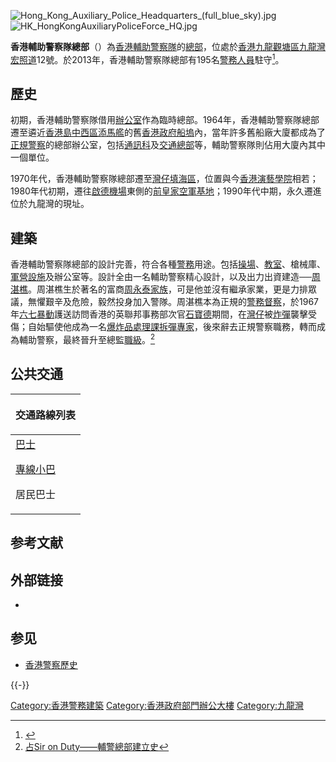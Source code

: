 [[File:Hong_Kong_Auxiliary_Police_Headquarters_(full_blue_sky).jpg|thumb]]
[[File:HK_HongKongAuxiliaryPoliceForce_HQ.jpg|thumb]]

'''香港輔助警察隊總部'''（{{lang-en|'''Hong Kong Auxiliary Police Headquarters'''}}）為[[香港輔助警察隊|香港輔助警察隊]]的[[總部|總部]]，位處於[[香港|香港]][[九龍|九龍]][[觀塘區|觀塘區]][[九龍灣|九龍灣]][[宏照道|宏照道]]12號。於2013年，香港輔助警察隊總部有195名[[警務人員|警務人員]]駐守<ref>{{Cite web |url=http://www.police.gov.hk/info/review/2013/text/tc/HKPF_TChi12.html#p17 |title=香港輔助警察隊人員編制分布表 |accessdate=2014-10-30 |archive-date=2014-10-30 |archive-url=https://web.archive.org/web/20141030071948/http://www.police.gov.hk/info/review/2013/text/tc/HKPF_TChi12.html#p17 |dead-url=yes }}</ref>。

==歷史==
初期，香港輔助警察隊借用[[辦公室|辦公室]]作為臨時總部。1964年，香港輔助警察隊總部遷至遴近[[香港島|香港島]][[中西區_(香港)|中西區]][[添馬艦|添馬艦]]的舊[[香港政府船塢|香港政府船塢]]內，當年許多舊船廠大廈都成為了[[香港警務處|正規警察]]的總部辦公室，包括[[通訊科|通訊科]]及[[交通總部|交通總部]]等，輔助警察隊則佔用大廈內其中一個單位。

1970年代，香港輔助警察隊總部遷至[[灣仔填海區|灣仔填海區]]，位置與今[[香港演藝學院|香港演藝學院]]相若；1980年代初期，遷往[[啟德機場|啟德機場]]東側的[[前皇家空軍基地|前皇家空軍基地]]；1990年代中期，永久遷進位於九龍灣的現址。

==建築==
香港輔助警察隊總部的設計完善，符合各種[[警務|警務]]用途。包括[[操場|操場]]、[[教室|教室]]、槍械庫、[[軍營|軍營]][[設施|設施]]及辦公室等。設計全由一名輔助警察精心設計，以及出力出資建造──[[周湛樵|周湛樵]]。周湛樵生於著名的富商[[周永泰家族|周永泰家族]]，可是他並沒有繼承家業，更是力排眾議，無懼艱辛及危險，毅然投身加入警隊。周湛樵本為正規的[[警務督察|警務督察]]，於1967年[[六七暴動|六七暴動]]護送訪問香港的英聯邦事務部次官[[石寶德|石寶德]]期間，在[[灣仔|灣仔]]被[[炸彈|炸彈]]襲擊受傷；自始驅使他成為一名[[爆炸品處理課|爆炸品處理課]][[拆彈專家|拆彈專家]]，後來辭去正規警察職務，轉而成為輔助警察，最終晉升至總監[[香港警察職級|職級]]。<ref>[http://news.hkheadline.com/dailynews/headline_news_detail_columnist.asp?id=146388&section_name=wtt&kw=%A5eSir+on+Duty%A1X%A1X%BB%B2%C4%B5%C1%60%B3%A1%AB%D8%A5%DF%A5v 占Sir on Duty——輔警總部建立史]{{dead link|date=2018年5月 |bot=InternetArchiveBot |fix-attempted=yes }}</ref>

==公共交通==
{| class="mw-collapsible mw-collapsed wikitable" style="background:yellow; margin: 0 auto; width: auto;" 
! 交通路線列表
|-
|
; [[香港巴士|巴士]]
{{九龍新界巴士簡單列表|5D|13X|15A|22|22M|24|28B|38P|74A|78X<!--|93P-->|224X|258X|259S|259X|297}}{{過海隧道巴士簡單列表|101X|107|606|606A|606X|608|608P|641}}
; [[香港小型巴士|專線小巴]]
{{九龍專線小巴簡單列表|15|46|48|51M|56|68|87}}{{新界專線小巴簡單列表|110|110A|111}}
;居民巴士
{{新界居民巴士簡單列表|NR35|NR312|NR317|NR928}}
|}

== 参考文献 ==
{{Reflist|30em}}

== 外部链接 ==
* {{Commons category-inline|Hong Kong Auxiliary Police Force Headquarter}}

== 参见 ==
{{Portal|香港|警察与执法}}
* [[香港警察歷史|香港警察歷史]]

{{-}}
{{香港警務設置}}

[[Category:香港警務建築|Category:香港警務建築]]
[[Category:香港政府部門辦公大樓|Category:香港政府部門辦公大樓]]
[[Category:九龍灣|Category:九龍灣]]